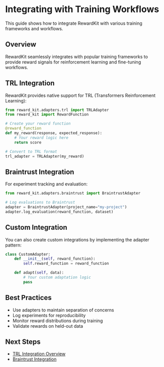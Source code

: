 # Integrating with Training Workflows

This guide shows how to integrate RewardKit with various training frameworks and workflows.

## Overview

RewardKit seamlessly integrates with popular training frameworks to provide reward signals for reinforcement learning and fine-tuning workflows.

## TRL Integration

RewardKit provides native support for TRL (Transformers Reinforcement Learning):

```python
from reward_kit.adapters.trl import TRLAdapter
from reward_kit import RewardFunction

# Create your reward function
@reward_function
def my_reward(response, expected_response):
    # Your reward logic here
    return score

# Convert to TRL format
trl_adapter = TRLAdapter(my_reward)
```

## Braintrust Integration

For experiment tracking and evaluation:

```python
from reward_kit.adapters.braintrust import BraintrustAdapter

# Log evaluations to Braintrust
adapter = BraintrustAdapter(project_name="my-project")
adapter.log_evaluation(reward_function, dataset)
```

## Custom Integration

You can also create custom integrations by implementing the adapter pattern:

```python
class CustomAdapter:
    def __init__(self, reward_function):
        self.reward_function = reward_function

    def adapt(self, data):
        # Your custom adaptation logic
        pass
```

## Best Practices

- Use adapters to maintain separation of concerns
- Log experiments for reproducibility
- Monitor reward distributions during training
- Validate rewards on held-out data

## Next Steps

- [TRL Integration Overview](../integrations/trl_integration_overview.mdx)
- [Braintrust Integration](../integrations/braintrust_integration.mdx)
